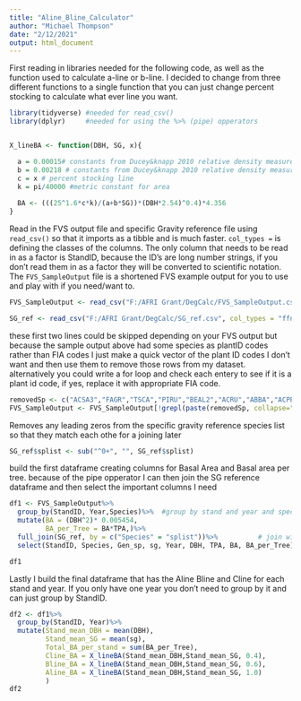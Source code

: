 ---
title: "Aline_Bline_Calculator"
author: "Michael Thompson"
date: "2/12/2021"
output: html_document
---
First reading in libraries needed for the following code, as well as the function used to calculate a-line or b-line. I decided to change from three different functions to a single function that you can just change percent stocking to calculate what ever line you want. 

```{r setup, include=TRUE, message=FALSE}
library(tidyverse) #needed for read_csv()
library(dplyr)     #needed for using the %>% (pipe) opperators


X_lineBA <- function(DBH, SG, x){

  a = 0.00015# constants from Ducey&knapp 2010 relative density measure
  b = 0.00218 # constants from Ducey&knapp 2010 relative density measure
  c = x # percent stocking line
  k = pi/40000 #metric constant for area
  
  BA <- (((25^1.6*c*k)/(a+b*SG))*(DBH*2.54)^0.4)*4.356
}

```

Read in the FVS output file and specific Gravity reference file using `read_csv()` so that it imports as a tibble and is much faster. `col_types = ` is defining the classes of the columns. The only column that needs to be read in as a factor is StandID, because the ID's are long number strings, if you don't read them in as a factor they will be converted to scientific notation. The `FVS_SampleOutput` file is a shortened FVS example output for you to use and play with if you need/want to.

```{r}

FVS_SampleOutput <- read_csv("F:/AFRI Grant/DegCalc/FVS_SampleOutput.csv", col_types = "ffifnnnnnnnni")

SG_ref <- read_csv("F:/AFRI Grant/DegCalc/SG_ref.csv", col_types = "ffnn")
```

these first two lines could be skipped depending on your FVS output but because the sample output above had some species as plantID codes rather than FIA codes
I just make a quick vector of the plant ID codes I don't want and then use them to remove those rows from my dataset.
alternatively you could write a for loop and check each entery to see if it is a plant id code, if yes, replace it with appropriate FIA code.

```{r}

removedSp <- c("ACSA3","FAGR","TSCA","PIRU","BEAL2","ACRU","ABBA","ACPE")
FVS_SampleOutput <- FVS_SampleOutput[!grepl(paste(removedSp, collapse="|"), FVS_SampleOutput$Species),]
```

Removes any leading zeros from the specific gravity reference species list so that they match each othe for a joining later
```{r}
SG_ref$splist <- sub("^0+", "", SG_ref$splist)
```

build the first dataframe creating columns for Basal Area and Basal area per tree. 
because of the pipe opperator I can then join the SG reference dataframe and then select the important columns I need
```{r}
df1 <- FVS_SampleOutput%>%
  group_by(StandID, Year,Species)%>%  #group by stand and year and species
  mutate(BA = (DBH^2)* 0.005454,
         BA_per_Tree = BA*TPA,)%>%
  full_join(SG_ref, by = c("Species" = "splist"))%>%          # join with SG reference file
  select(StandID, Species, Gen_sp, sg, Year, DBH, TPA, BA, BA_per_Tree) #select the desired columns

df1
```

Lastly I build the final dataframe that has the Aline Bline and Cline for each stand and year. If you only have one year you don't need to group by it and can just group by StandID.
```{r}

df2 <- df1%>%
  group_by(StandID, Year)%>%
  mutate(Stand_mean_DBH = mean(DBH),
         Stand_mean_SG = mean(sg),
         Total_BA_per_stand = sum(BA_per_Tree),
         Cline_BA = X_lineBA(Stand_mean_DBH,Stand_mean_SG, 0.4),
         Bline_BA = X_lineBA(Stand_mean_DBH,Stand_mean_SG, 0.6),
         Aline_BA = X_lineBA(Stand_mean_DBH,Stand_mean_SG, 1.0)
         )
df2
```

